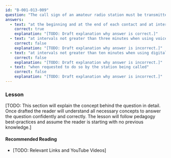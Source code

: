 ```yaml
---
id: "B-001-013-009"
question: "The call sign of an amateur radio station must be transmitted:"
answers:
  - text: "at the beginning and at the end of each contact and at intervals not greater than 30 minutes"
    correct: true
    explanation: "[TODO: Draft explanation why answer is correct.]"
  - text: "at intervals not greater than three minutes when using voice communications"
    correct: false
    explanation: "[TODO: Draft explanation why answer is incorrect.]"
  - text: "at intervals not greater than ten minutes when using digital modes"
    correct: false
    explanation: "[TODO: Draft explanation why answer is incorrect.]"
  - text: "when requested to do so by the station being called"
    correct: false
    explanation: "[TODO: Draft explanation why answer is incorrect.]"
---
```


### Lesson

[TODO: This section will explain the concept behind the question in detail. Once drafted the reader will understand all necessary concepts to answer the question confidently and correctly. The lesson will follow pedagogy best-practices and assume the reader is starting with no previous knowledge.]

#### Recommended Reading

- [TODO: Relevant Links and YouTube Videos]
